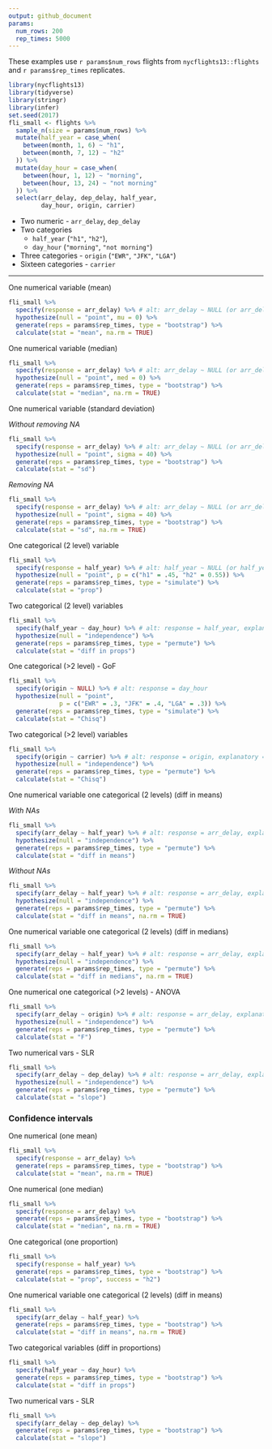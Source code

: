 ```yaml
---
output: github_document
params:
  num_rows: 200
  rep_times: 5000
---
```


These examples use `r params$num_rows` flights from `nycflights13::flights` and `r params$rep_times` replicates.

```r
library(nycflights13)
library(tidyverse)
library(stringr)
library(infer)
set.seed(2017)
fli_small <- flights %>% 
  sample_n(size = params$num_rows) %>% 
  mutate(half_year = case_when(
    between(month, 1, 6) ~ "h1",
    between(month, 7, 12) ~ "h2"
  )) %>% 
  mutate(day_hour = case_when(
    between(hour, 1, 12) ~ "morning",
    between(hour, 13, 24) ~ "not morning"
  )) %>% 
  select(arr_delay, dep_delay, half_year, 
         day_hour, origin, carrier)
```

* Two numeric - `arr_delay`, `dep_delay`
* Two categories 
    - `half_year` (`"h1"`, `"h2"`), 
    - `day_hour` (`"morning"`, `"not morning"`)
* Three categories - `origin` (`"EWR"`, `"JFK"`, `"LGA"`)
* Sixteen categories - `carrier`

***

One numerical variable (mean)

```r
fli_small %>%
  specify(response = arr_delay) %>% # alt: arr_delay ~ NULL (or arr_delay ~ 1)
  hypothesize(null = "point", mu = 0) %>% 
  generate(reps = params$rep_times, type = "bootstrap") %>% 
  calculate(stat = "mean", na.rm = TRUE)
```


One numerical variable (median)

```r
fli_small %>%
  specify(response = arr_delay) %>% # alt: arr_delay ~ NULL (or arr_delay ~ 1)
  hypothesize(null = "point", med = 0) %>%
  generate(reps = params$rep_times, type = "bootstrap") %>%
  calculate(stat = "median", na.rm = TRUE)
```

One numerical variable (standard deviation)

*Without removing NA*

```r
fli_small %>%
  specify(response = arr_delay) %>% # alt: arr_delay ~ NULL (or arr_delay ~ 1)
  hypothesize(null = "point", sigma = 40) %>%
  generate(reps = params$rep_times, type = "bootstrap") %>%
  calculate(stat = "sd")
```

*Removing NA*

```r
fli_small %>%
  specify(response = arr_delay) %>% # alt: arr_delay ~ NULL (or arr_delay ~ 1)
  hypothesize(null = "point", sigma = 40) %>%
  generate(reps = params$rep_times, type = "bootstrap") %>%
  calculate(stat = "sd", na.rm = TRUE)
```


One categorical (2 level) variable

```r
fli_small %>%
  specify(response = half_year) %>% # alt: half_year ~ NULL (or half_year ~ 1)
  hypothesize(null = "point", p = c("h1" = .45, "h2" = 0.55)) %>% 
  generate(reps = params$rep_times, type = "simulate") %>% 
  calculate(stat = "prop")
```

Two categorical (2 level) variables

```r
fli_small %>%
  specify(half_year ~ day_hour) %>% # alt: response = half_year, explanatory = vs
  hypothesize(null = "independence") %>%
  generate(reps = params$rep_times, type = "permute") %>%
  calculate(stat = "diff in props")
```

One categorical (>2 level) - GoF

```r
fli_small %>%
  specify(origin ~ NULL) %>% # alt: response = day_hour
  hypothesize(null = "point", 
              p = c("EWR" = .3, "JFK" = .4, "LGA" = .3)) %>%
  generate(reps = params$rep_times, type = "simulate") %>%
  calculate(stat = "Chisq")
```

Two categorical (>2 level) variables

```r
fli_small %>%
  specify(origin ~ carrier) %>% # alt: response = origin, explanatory = carrier
  hypothesize(null = "independence") %>%
  generate(reps = params$rep_times, type = "permute") %>%
  calculate(stat = "Chisq")
```

One numerical variable one categorical (2 levels) (diff in means)

*With NAs*

```r
fli_small %>%
  specify(arr_delay ~ half_year) %>% # alt: response = arr_delay, explanatory = half_year
  hypothesize(null = "independence") %>%
  generate(reps = params$rep_times, type = "permute") %>%
  calculate(stat = "diff in means")
```

*Without NAs*

```r
fli_small %>%
  specify(arr_delay ~ half_year) %>% # alt: response = arr_delay, explanatory = half_year
  hypothesize(null = "independence") %>%
  generate(reps = params$rep_times, type = "permute") %>%
  calculate(stat = "diff in means", na.rm = TRUE)
```


One numerical variable one categorical (2 levels) (diff in medians)

```r
fli_small %>%
  specify(arr_delay ~ half_year) %>% # alt: response = arr_delay, explanatory = half_year
  hypothesize(null = "independence") %>%
  generate(reps = params$rep_times, type = "permute") %>%
  calculate(stat = "diff in medians", na.rm = TRUE)
```

One numerical one categorical (>2 levels) -  ANOVA

```r
fli_small %>%
  specify(arr_delay ~ origin) %>% # alt: response = arr_delay, explanatory = day_hour
  hypothesize(null = "independence") %>%
  generate(reps = params$rep_times, type = "permute") %>%
  calculate(stat = "F")
```

Two numerical vars - SLR 

```r
fli_small %>%
  specify(arr_delay ~ dep_delay) %>% # alt: response = arr_delay, explanatory = dep_delay
  hypothesize(null = "independence") %>%
  generate(reps = params$rep_times, type = "permute") %>%
  calculate(stat = "slope")
```

### Confidence intervals

One numerical (one mean)

```r
fli_small %>%
  specify(response = arr_delay) %>%
  generate(reps = params$rep_times, type = "bootstrap") %>%
  calculate(stat = "mean", na.rm = TRUE)
```

One numerical (one median)

```r
fli_small %>%
  specify(response = arr_delay) %>%
  generate(reps = params$rep_times, type = "bootstrap") %>%
  calculate(stat = "median", na.rm = TRUE)
```

One categorical (one proportion)

```r
fli_small %>%
  specify(response = half_year) %>%
  generate(reps = params$rep_times, type = "bootstrap") %>%
  calculate(stat = "prop", success = "h2")
```

One numerical variable one categorical (2 levels) (diff in means)

```r
fli_small %>%
  specify(arr_delay ~ half_year) %>%
  generate(reps = params$rep_times, type = "bootstrap") %>%
  calculate(stat = "diff in means", na.rm = TRUE)
```

Two categorical variables (diff in proportions)

```r
fli_small %>%
  specify(half_year ~ day_hour) %>%
  generate(reps = params$rep_times, type = "bootstrap") %>%
  calculate(stat = "diff in props")
```

Two numerical vars - SLR

```r
fli_small %>%
  specify(arr_delay ~ dep_delay) %>% 
  generate(reps = params$rep_times, type = "bootstrap") %>%
  calculate(stat = "slope")
```
